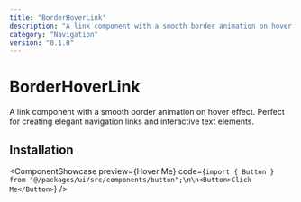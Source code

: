 ```yaml
---
title: "BorderHoverLink"
description: "A link component with a smooth border animation on hover."
category: "Navigation"
version: "0.1.0"
---
```


# BorderHoverLink

A link component with a smooth border animation on hover effect. Perfect for creating elegant navigation links and interactive text elements.

## Installation

<ComponentShowcase
  preview={<BorderHoverLink>Hover Me</BorderHoverLink>}
  code={`import { Button } from "@/packages/ui/src/components/button";\n\n<Button>Click Me</Button>`}
/>
